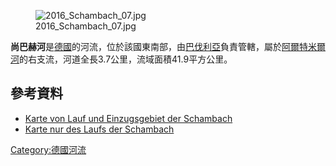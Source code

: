 {{Coord|48|55|19.51|N|11|22|15.59|E|display=title}}
[[Image:2016_Schambach_07.jpg|right]]

'''尚巴赫河'''是[[德國|德國]]的河流，位於該國東南部，由[[巴伐利亞|巴伐利亞]]負責管轄，屬於[[阿爾特米爾河|阿爾特米爾河]]的右支流，河道全長3.7公里，流域面積41.9平方公里。

==參考資料==
* [https://v.bayern.de/ZJr97 Karte von Lauf und Einzugsgebiet der Schambach]
* [https://v.bayern.de/5vnNC Karte nur des Laufs der Schambach]

{{Germany-geo-stub}}
[[Category:德國河流|Category:德國河流]]